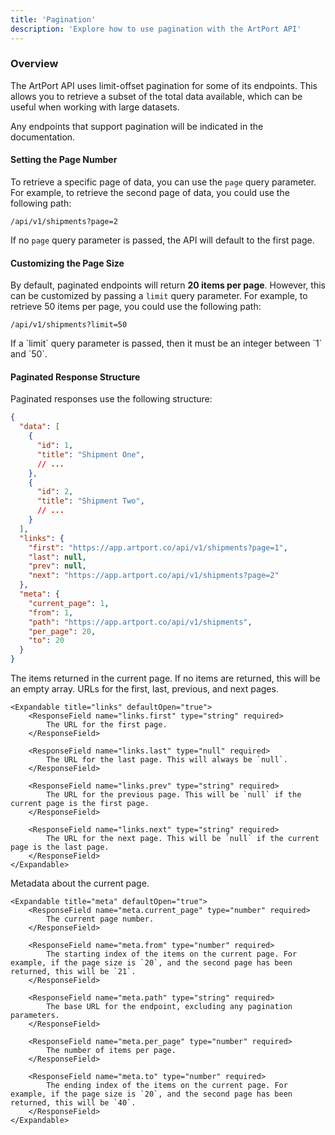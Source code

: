 ```yaml
---
title: 'Pagination'
description: 'Explore how to use pagination with the ArtPort API'
---
```


### Overview

The ArtPort API uses limit-offset pagination for some of its endpoints. This allows you to retrieve a subset of the total data available, which can be useful when working with large datasets.

Any endpoints that support pagination will be indicated in the documentation.

#### Setting the Page Number

To retrieve a specific page of data, you can use the `page` query parameter. For example, to retrieve the second page of data, you could use the following path:

```
/api/v1/shipments?page=2
```

If no `page` query parameter is passed, the API will default to the first page.

#### Customizing the Page Size

By default, paginated endpoints will return **20 items per page**. However, this can be customized by passing a `limit` query parameter. For example, to retrieve 50 items per page, you could use the following path:

```
/api/v1/shipments?limit=50
```

<Info>
    If a `limit` query parameter is passed, then it must be an integer between `1` and `50`.
</Info>

#### Paginated Response Structure

Paginated responses use the following structure:

<ResponseExample>

```json Example Response Structure
{
  "data": [
    {
      "id": 1,
      "title": "Shipment One",
      // ...
    },
    {
      "id": 2,
      "title": "Shipment Two",
      // ...
    }
  ],
  "links": {
    "first": "https://app.artport.co/api/v1/shipments?page=1",
    "last": null,
    "prev": null,
    "next": "https://app.artport.co/api/v1/shipments?page=2"
  },
  "meta": {
    "current_page": 1,
    "from": 1,
    "path": "https://app.artport.co/api/v1/shipments",
    "per_page": 20,
    "to": 20
  }
}
```

</ResponseExample>

<ResponseField name="data" type="array" required>
    The items returned in the current page. If no items are returned, this will be an empty array.
</ResponseField>

<ResponseField name="links" type="array" required>
    URLs for the first, last, previous, and next pages.

    <Expandable title="links" defaultOpen="true">
        <ResponseField name="links.first" type="string" required>
            The URL for the first page.
        </ResponseField>

        <ResponseField name="links.last" type="null" required>
            The URL for the last page. This will always be `null`.
        </ResponseField>

        <ResponseField name="links.prev" type="string" required>
            The URL for the previous page. This will be `null` if the current page is the first page.
        </ResponseField>

        <ResponseField name="links.next" type="string" required>
            The URL for the next page. This will be `null` if the current page is the last page.
        </ResponseField>
    </Expandable>
</ResponseField>

<ResponseField name="meta" type="array" required>
    Metadata about the current page.

    <Expandable title="meta" defaultOpen="true">
        <ResponseField name="meta.current_page" type="number" required>
            The current page number.
        </ResponseField>

        <ResponseField name="meta.from" type="number" required>
            The starting index of the items on the current page. For example, if the page size is `20`, and the second page has been returned, this will be `21`.
        </ResponseField>

        <ResponseField name="meta.path" type="string" required>
            The base URL for the endpoint, excluding any pagination parameters.
        </ResponseField>

        <ResponseField name="meta.per_page" type="number" required>
            The number of items per page.
        </ResponseField>

        <ResponseField name="meta.to" type="number" required>
            The ending index of the items on the current page. For example, if the page size is `20`, and the second page has been returned, this will be `40`.
        </ResponseField>
    </Expandable>
</ResponseField>